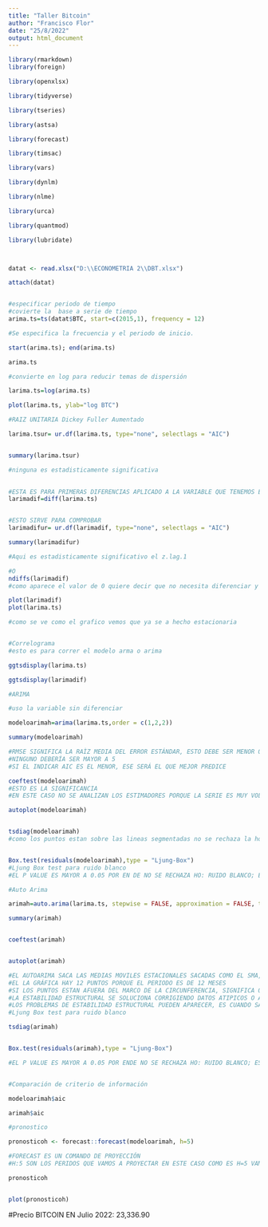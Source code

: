 ---
title: "Taller Bitcoin"
author: "Francisco Flor"
date: "25/8/2022"
output: html_document
---

```{r setup, include=FALSE}


library(rmarkdown)
library(foreign) 

library(openxlsx)

library(tidyverse)

library(tseries)

library(astsa)

library(forecast)

library(timsac)

library(vars)

library(dynlm)

library(nlme)

library(urca)

library(quantmod)

library(lubridate)



datat <- read.xlsx("D:\\ECONOMETRIA 2\\DBT.xlsx")


```


```{r , echo=TRUE,warning=FALSE,message=FALSE}
attach(datat)


#especificar periodo de tiempo
#covierte la  base a serie de tiempo
arima.ts=ts(datat$BTC, start=c(2015,1), frequency = 12)

#Se especifica la frecuencia y el periodo de inicio. 

start(arima.ts); end(arima.ts)

arima.ts

#convierte en log para reducir temas de dispersión

larima.ts=log(arima.ts)

plot(larima.ts, ylab="log BTC")

#RAIZ UNITARIA Dickey Fuller Aumentado

larima.tsur= ur.df(larima.ts, type="none", selectlags = "AIC")


summary(larima.tsur)

#ninguna es estadisticamente significativa
  

```

```{r , echo=TRUE,warning=FALSE,message=FALSE}

#ESTA ES PARA PRIMERAS DIFERENCIAS APLICADO A LA VARIABLE QUE TENEMOS EN LOG
larimadif=diff(larima.ts)


#ESTO SIRVE PARA COMPROBAR
larimadifur= ur.df(larimadif, type="none", selectlags = "AIC")

summary(larimadifur)

#Aqui es estadisticamente significativo el z.lag.1


```

```{r , echo=TRUE,warning=FALSE,message=FALSE}

#O
ndiffs(larimadif)
#como aparece el valor de 0 quiere decir que no necesita diferenciar y que es estacionario

plot(larimadif)
plot(larima.ts)

#como se ve como el grafico vemos que ya se a hecho estacionaria


#Correlograma
#esto es para correr el modelo arma o arima

ggtsdisplay(larima.ts)

ggtsdisplay(larimadif)

```

```{r , echo=TRUE,warning=FALSE,message=FALSE}

#ARIMA

#uso la variable sin diferenciar

modeloarimah=arima(larima.ts,order = c(1,2,2))

summary(modeloarimah)

#RMSE SIGNIFICA LA RAÌZ MEDIA DEL ERROR ESTÁNDAR, ESTO DEBE SER MENOR QUE 5
#NINGUNO DEBERÍA SER MAYOR A 5
#SI EL INDICAR AIC ES EL MENOR, ESE SERÁ EL QUE MEJOR PREDICE

coeftest(modeloarimah)
#ESTO ES LA SIGNIFICANCIA
#EN ESTE CASO NO SE ANALIZAN LOS ESTIMADORES PORQUE LA SERIE ES MUY VOLÁTIL


```

```{r , echo=TRUE,warning=FALSE,message=FALSE}

autoplot(modeloarimah)


tsdiag(modeloarimah)
#como los puntos estan sobre las lineas segmentadas no se rechaza la ho. Y existe ruido blanco. 


Box.test(residuals(modeloarimah),type = "Ljung-Box")
#Ljung Box test para ruido blanco
#EL P VALUE ES MAYOR A 0.05 POR EN DE NO SE RECHAZA HO: RUIDO BLANCO; ES DECIR QUE EXISTE RUIDO BLANCO Y ES UN BUEN MODELO


```

```{r , echo=TRUE,warning=FALSE,message=FALSE}

#Auto Arima

arimah=auto.arima(larima.ts, stepwise = FALSE, approximation = FALSE, trace = TRUE)

summary(arimah)


coeftest(arimah)


autoplot(arimah)

#EL AUTOARIMA SACA LAS MEDIAS MOVILES ESTACIONALES SACADAS COMO EL SMA,
#EL LA GRÁFICA HAY 12 PUNTOS PORQUE EL PERIODO ES DE 12 MESES
#SI LOS PUNTOS ESTAN AFUERA DEL MARCO DE LA CIRCUNFERENCIA, SIGNIFICA QUE HAY PROBLEMA DE ESTABILIDAD ESTRUCTURAL
#LA ESTABILIDAD ESTRUCTURAL SE SOLUCIONA CORRIGIENDO DATOS ATIPICOS O AUMENTANDO LOS AUTOREGRESIVOS
#LOS PROBLEMAS DE ESTABILIDAD ESTRUCTURAL PUEDEN APARECER, ES CUANDO SACAMOS LA DIFERENCIA DE LAS VARIABLES, LA FUNCIOMN DE AUTOCORRELACIÓN SIMPLE NO SE CORRIGE
#Ljung Box test para ruido blanco

tsdiag(arimah)


Box.test(residuals(arimah),type = "Ljung-Box")

#EL P VALUE ES MAYOR A 0.05 POR ENDE NO SE RECHAZA HO: RUIDO BLANCO; ES DECIR QUE EXISTE RUIDO BLANCO Y ES UN BUEN MODELO



```

```{r , echo=TRUE,warning=FALSE,message=FALSE}

#Comparación de criterio de información

modeloarimah$aic

arimah$aic

#pronostico

pronosticoh <- forecast::forecast(modeloarimah, h=5)

#FORECAST ES UN COMANDO DE PROYECCIÓN
#H:5 SON LOS PERIDOS QUE VAMOS A PROYECTAR EN ESTE CASO COMO ES H=5 VAMOS A PROYECTAR 5 PERIODOS, EN ESTE CASO MESES

pronosticoh


plot(pronosticoh)


```


#Precio BITCOIN EN Julio 2022: 23,336.90	